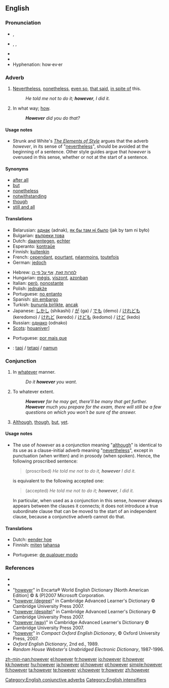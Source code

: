 ==English==

{{rank|father|nor|moment|227|however|enough|quite|brought}}

===Pronunciation===
*{{a|RP}} {{IPA|/hɑʊˈεvə/}}, {{SAMPA|/haU"Ev@/}}
*{{a|US}} {{AHD|/houĕvʹər/}}, {{IPA|/haʊˈɛvɚ/}}, {{SAMPA|/haU'Ev@`/}}
*{{audio|en-us-however.ogg|Audio (US)}}
*{{rhymes|ɛvə(r)}}
*Hyphenation: how·ev·er

===Adverb===
{{en-adv|-}}

# [[nevertheless|Nevertheless]], [[nonetheless]], [[even so]], [[that said]], [[in spite of]] this.
#:''He told me not to do it; '''however''', I did it.''
# {{context|chiefly|UK|as an intensified form in interrogatives}} In what way; [[how]].
#:'''''However''' did you do that?''

====Usage notes====
* {{sense|nevertheless}} Strunk and White's ''[[w:The Elements of Style|The Elements of Style]]'' argues that the adverb ''however'', in its sense of "[[nevertheless]]", should be avoided at the beginning of a sentence. Other style guides argue that ''however'' is overused in this sense, whether or not at the start of a sentence.

====Synonyms====
*[[after all]]
*[[but]]
*[[nonetheless]]
*[[notwithstanding]]
*[[though]]
*[[still and all]]

====Translations====

{{trans-top|nevertheless}}
*Belarusian: [[аднак]] (adnak), [[як бы там ні было]] (jak by tam ni było)
*Bulgarian: [[въпреки това]]
*Dutch: [[daarentegen]], [[echter]]
*Esperanto: [[kontraŭe]]
*Finnish: [[kuitenkin]]
*French: [[cependant]], [[pourtant]], [[néanmoins]], [[toutefois]]
*German: [[jedoch]]
{{trans-mid}}
*Hebrew: [[למרות זאת]], [[אף על פי כן]]
*Hungarian: [[mégis]], [[viszont]], [[azonban]]
*Italian: [[però]], [[nonostante]]
*Polish: [[jednakże]]
*Portuguese: [[no entanto]]
*Spanish: [[sin embargo]]
*Turkish: [[bununla birlikte]], [[ancak]]
*Japanese: [[しかし]] (shikashi) / [[が]] (ga) / [[でも]] (demo) / [[けれども]] (keredomo) / [[けれど]] (keredo) / [[けども]] (kedomo) / [[けど]] (kedo)
*Russian: [[однако]] (odnako)
*[[Scots]]: [[houaniver]]]
{{trans-bottom}}

{{trans-top|intensifier: in what way}}
*Portuguese: [[por mais que]]
{{trans-mid}}
{{trans-bottom}}

{{checktrans-top}}
*{{ttbc|Indonesian}}: [[tapi]] / [[tetapi]] / [[namun]]
{{trans-mid}}
{{trans-bottom}}

===Conjunction===
{{en-conj}}

# In [[whatever]] manner.
#:''Do it '''however''' you want.''
# To whatever extent.
#:'''''However''' far he may get, there'll be many that get further.''
#:'''''However''' much you prepare for the exam, there will still be a few questions on which you won't be sure of the answer.''
# {{proscribed}} [[although|Although]], [[though]], [[but]], [[yet]].

====Usage notes====
*<p style="margin-top:0;margin-bottom:0">{{sense|although}} The use of ''however'' as a conjunction meaning "[[although]]" is identical to its use as a clause-initial adverb meaning "[[nevertheless]]", except in punctuation (when written) and in prosody (when spoken). Hence, the following proscribed sentence:</p><blockquote style="margin-top:0;margin-bottom:0"><p style="margin-top:0;margin-bottom:0">(proscribed) ''He told me not to do it, '''however''' I did it.''</p></blockquote><p style="margin-top:0;margin-bottom:0">is equivalent to the following accepted one:</p><blockquote style="margin-top:0;margin-bottom:0"><p style="margin-top:0;margin-bottom:0">(accepted) ''He told me not to do it; '''however''', I did it.''</p></blockquote><p style="margin-top:0;margin-bottom:0">In particular, when used as a conjunction in this sense, ''however'' always appears between the clauses it connects; it does not introduce a true subordinate clause that can be moved to the start of an independent clause, because a conjunctive adverb cannot do that.</p>

====Translations====
{{trans-top|in whatever manner}}
*Dutch: [[eender hoe]]
*Finnish: [[miten]] [[tahansa]]
{{trans-mid}}
*Portuguese: [[de qualquer modo]]
{{trans-bottom}}

===References===
*{{R:Webster 1913|however}}
*{{R:Dictionary.com|however}}
*"[http://encarta.msn.com/dictionary_/however.html however]" in Encarta® World English Dictionary [North American Edition] © & (P)2007 Microsoft Corporation.
*"[http://dictionary.cambridge.org/define.asp?key=38295&dict=CALD however (degree)]" in Cambridge Advanced Learner's Dictionary © Cambridge University Press 2007.
*"[http://dictionary.cambridge.org/define.asp?key=38298&dict=CALD however (despite)]" in Cambridge Advanced Learner's Dictionary © Cambridge University Press 2007.
*"[http://dictionary.cambridge.org/define.asp?key=38296&dict=CALD however (way)]" in Cambridge Advanced Learner's Dictionary © Cambridge University Press 2007.
*"[http://www.askoxford.com/concise_oed/however?view=uk however]" in ''Compact Oxford English Dictionary'', © Oxford University Press, 2007.
*''Oxford English Dictionary'', 2nd ed., 1989.
*''Random House Webster's Unabridged Electronic Dictionary'', 1987-1996.

[[Category:English conjunctive adverbs]]
[[Category:English intensifiers]]

[[zh-min-nan:however]]
[[el:however]]
[[fr:however]]
[[io:however]]
[[it:however]]
[[kk:however]]
[[hu:however]]
[[ja:however]]
[[pl:however]]
[[pt:however]]
[[simple:however]]
[[fi:however]]
[[ta:however]]
[[te:however]]
[[vi:however]]
[[tr:however]]
[[zh:however]]